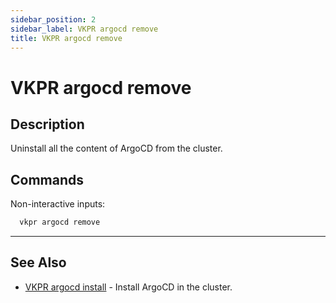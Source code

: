 ```yaml
---
sidebar_position: 2
sidebar_label: VKPR argocd remove
title: VKPR argocd remove
---
```


# VKPR argocd remove

## Description

Uninstall all the content of ArgoCD from the cluster.

## Commands

Non-interactive inputs:

```bash
  vkpr argocd remove
```

---

## See Also

- [VKPR argocd install](/docs/commands/argocd/install) - Install ArgoCD in the cluster.
